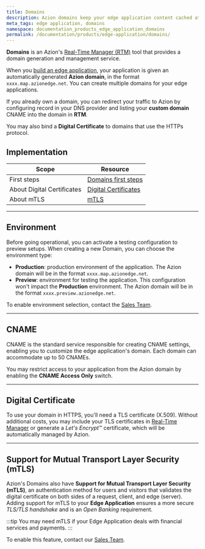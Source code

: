 ```yaml
---
title: Domains
description: Azion domains keep your edge application content cached at the edge and can be customized to fit your needs.
meta_tags: edge application, domains
namespace: documentation_products_edge_application_domains
permalink: /documentation/products/edge-application/domains/
---
```


**Domains** is an Azion's [Real-Time Manager (RTM)](https://manager.azion.com/) tool that provides a domain generation and management service.

When you [build an edge application](/en/documentation/products/getting-started/), your application is given an automatically generated **Azion domain**, in the format `xxxx.map.azionedge.net`. You can create multiple domains for your edge applications.

If you already own a domain, you can redirect your traffic to Azion by configuring record in your DNS provider and listing your **custom domain** CNAME into the domain in **RTM**.

You may also bind a **Digital Certificate** to domains that use the HTTPs protocol.

## Implementation

| Scope | Resource |
| --- | --- |
| First steps | [Domains first steps](/en/documentation/products/edge-application/domains/first-steps/) |
| About Digital Certificates | [Digital Certificates](/en/documentation/products/edge-application/digital-certificates/) |
| About mTLS | [mTLS](/en/documentation/products/edge-application/domains/mtls/) |

---

## Environment

Before going operational, you can activate a testing configuration to preview setups. When creating a new Domain, you can choose the environment type:

- **Production**: production environment of the application. The Azion domain will be in the format `xxxx.map.azionedge.net`.
- **Preview**: environment for testing the application. This configuration won't impact the **Production** environment. The Azion domain will be in the format `xxxx.preview.azionedge.net`.

To enable environment selection, contact the [Sales Team](https://www.azion.com/en/contact-sales/).

---

## CNAME

CNAME is the standard service responsible for creating CNAME settings, enabling you to customize the edge application's  domain. Each domain can accommodate up to 50 CNAMEs.

You may restrict access to your application from the Azion domain by enabling the **CNAME Access Only** switch.

---

## Digital Certificate

To use your domain in HTTPS, you'll need a TLS certificate (X.509). Without additional costs, you may include your TLS certificates in [Real-Time Manager](http://manager.azion.com) or generate a *Let's Encrypt*™ certificate, which will be automatically managed by Azion.

---

## Support for Mutual Transport Layer Security (mTLS)

Azion's Domains also have **Support for Mutual Transport Layer Security (mTLS)**, an authentication method for users and visitors that validates the digital certificate on both sides of a request, client, and edge (server). Adding support for mTLS to your **Edge Application** ensures a more secure *TLS/TLS handshake* and is an *Open Banking* requirement.

:::tip
You may need mTLS if your Edge Application deals with financial services and payments.
:::

To enable this feature, contact our [Sales Team](https://www.azion.com/en/contact-sales/).
